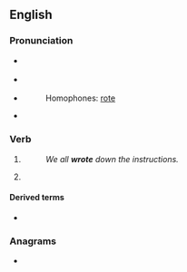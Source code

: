 ==English==

===Pronunciation===
* {{a|UK}} {{IPA|/ɹəʊt/|lang=en}}
* {{a|US}} {{IPA|/ɹɔʊt/|lang=en}}
* {{audio|en-us-wrote.ogg|Audio (US)|lang=en}}
*: Homophones: [[rote]]
* {{rhymes|əʊt|lang=en}}

===Verb===
{{head|en|verb form}}

# {{en-simple past of|write}}
#: ''We all '''wrote''' down the instructions.''
# {{lb|en|informal|nonstandard}} {{past participle of|write|lang=en}}

====Derived terms====
* {{l|en|that's all she wrote}}

===Anagrams===
* {{anagrams|en|a=eortw|Tower|tower|towre|twoer}}